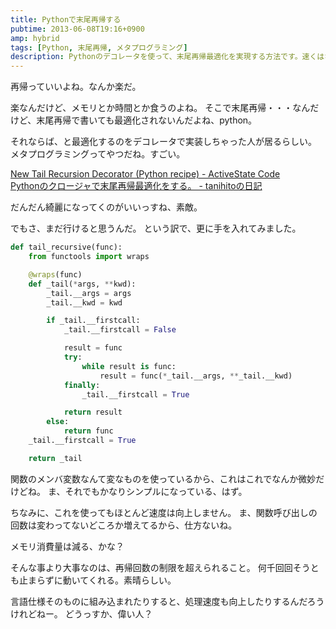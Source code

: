 ```yaml
---
title: Pythonで末尾再帰する
pubtime: 2013-06-08T19:16+0900
amp: hybrid
tags: [Python, 末尾再帰, メタプログラミング]
description: Pythonのデコレータを使って、末尾再帰最適化を実現する方法です。速くはならないけれど、少なくともどれだけループさせてもメモリが枯渇して停止することは無くなります。
---
```


再帰っていいよね。なんか楽だ。

楽なんだけど、メモリとか時間とか食うのよね。
そこで末尾再帰・・・なんだけど、末尾再帰で書いても最適化されないんだよね、python。

それならば、と最適化するのをデコレータで実装しちゃった人が居るらしい。
メタプログラミングってやつだね。すごい。

[New Tail Recursion Decorator (Python recipe) - ActiveState Code](http://code.activestate.com/recipes/496691/)<br />
[Pythonのクロージャで末尾再帰最適化をする。 - tanihitoの日記](http://d.hatena.ne.jp/tanihito/20110119/1295459297)

だんだん綺麗になってくのがいいっすね、素敵。

でもさ、まだ行けると思うんだ。
という訳で、更に手を入れてみました。
``` python
def tail_recursive(func):
	from functools import wraps

	@wraps(func)
	def _tail(*args, **kwd):
		_tail.__args = args
		_tail.__kwd = kwd

		if _tail.__firstcall:
			_tail.__firstcall = False

			result = func
			try:
				while result is func:
					result = func(*_tail.__args, **_tail.__kwd)
			finally:
				_tail.__firstcall = True

			return result
		else:
			return func
	_tail.__firstcall = True

	return _tail
```
関数のメンバ変数なんて変なものを使っているから、これはこれでなんか微妙だけどね。
ま、それでもかなりシンプルになっている、はず。

ちなみに、これを使ってもほとんど速度は向上しません。
ま、関数呼び出しの回数は変わってないどころか増えてるから、仕方ないね。

メモリ消費量は減る、かな？

そんな事より大事なのは、再帰回数の制限を超えられること。
何千回回そうとも止まらずに動いてくれる。素晴らしい。

言語仕様そのものに組み込まれたりすると、処理速度も向上したりするんだろうけれどねー。
どうっすか、偉い人？
